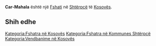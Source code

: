 {{Fshat në Kosovës
 | Emri                = Car-Mahala
 | EmriAlt                = Car-Mahala,Caravci,Carevci
 | Emri (Rasa dhanore) = 
 | Figura              = 
 | Shteti              = Kosovës
 | Komuna              = Shtërpcë
 | Kodi postar         = 
 | Sipërfaqja          = 

 | Popullsia           = 

 | Regj. i popullsisë  = 
 | Dend. e popullsisë  = 
 | Faqja zyrtare       = 
 <!--- Koordinatat ----> 
 | Gjerësia            = 42.27167
 | Gjatësia            = 21.13694
 | Lartësia            = 
}}
'''Car-Mahala''' është një [[Fshati]] në [[Shtërpcë]] të [[Kosovës]].

<!-- == Gjeografia == -->
<!-- == Historia == -->
<!-- == Demografia == -->
== Shih edhe ==
{{Komuna Shtërpcë}}
{{Kosovo-Administrata-Cung}}

[[Kategoria:Fshatra në Kosovës]]
[[Kategoria:Fshatra në Kommunes Shtërpcë]]
[[Kategoria:Vendbanime në Kosovës]]